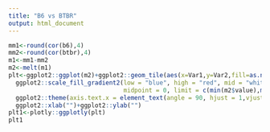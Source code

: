 ```yaml
---
title: "B6 vs BTBR"
output: html_document
---
```




```r
mm1<-round(cor(b6),4)
mm2<-round(cor(btbr),4)
m1<-mm1-mm2
m2<-melt(m1)
plt<-ggplot2::ggplot(m2)+ggplot2::geom_tile(aes(x=Var1,y=Var2,fill=as.numeric(value)))+
  ggplot2::scale_fill_gradient2(low = "blue", high = "red", mid = "white",
                                midpoint = 0, limit = c(min(m2$value),max(m2$value)), space = "Lab",name="Correlation")+
  ggplot2::theme(axis.text.x = element_text(angle = 90, hjust = 1,vjust = 0.5))+
  ggplot2::xlab("")+ggplot2::ylab("")
plt1<-plotly::ggplotly(plt)
plt1
```


